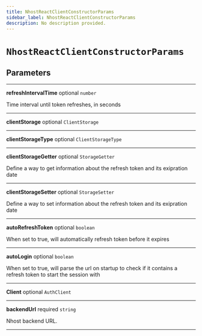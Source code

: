 ```yaml
---
title: NhostReactClientConstructorParams
sidebar_label: NhostReactClientConstructorParams
description: No description provided.
---
```


# `NhostReactClientConstructorParams`

## Parameters

---

**<span className="parameter-name">refreshIntervalTime</span>** <span className="optional-status">optional</span> `number`

Time interval until token refreshes, in seconds

---

**<span className="parameter-name">clientStorage</span>** <span className="optional-status">optional</span> `ClientStorage`

---

**<span className="parameter-name">clientStorageType</span>** <span className="optional-status">optional</span> `ClientStorageType`

---

**<span className="parameter-name">clientStorageGetter</span>** <span className="optional-status">optional</span> `StorageGetter`

Define a way to get information about the refresh token and its exipration date

---

**<span className="parameter-name">clientStorageSetter</span>** <span className="optional-status">optional</span> `StorageSetter`

Define a way to set information about the refresh token and its exipration date

---

**<span className="parameter-name">autoRefreshToken</span>** <span className="optional-status">optional</span> `boolean`

When set to true, will automatically refresh token before it expires

---

**<span className="parameter-name">autoLogin</span>** <span className="optional-status">optional</span> `boolean`

When set to true, will parse the url on startup to check if it contains a refresh token to start the session with

---

**<span className="parameter-name">Client</span>** <span className="optional-status">optional</span> `AuthClient`

---

**<span className="parameter-name">backendUrl</span>** <span className="optional-status">required</span> `string`

Nhost backend URL.

---
